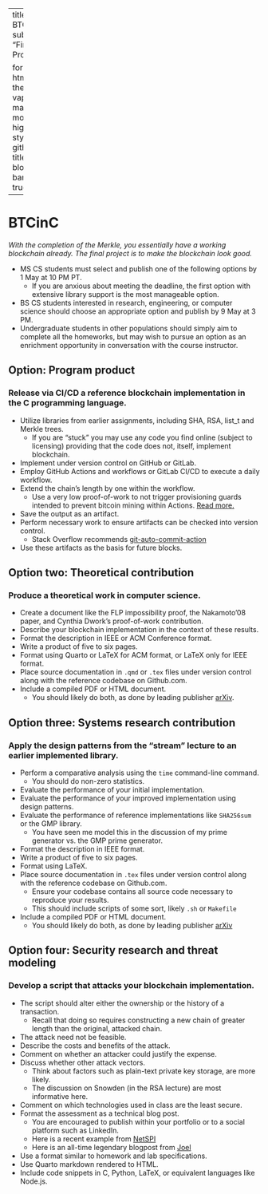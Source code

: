 <style>
  * {
    background-repeat: no-repeat;
    background-attachment: fixed;
  }
</style>

---
title: BTCinC
subtitle: "Final Product"

format: 
  html:
    theme: vapor
    mainfont: monospace
    highlight-style: github
    title-block-banner: true
---
# BTCinC

*With the completion of the Merkle, you essentially have a working blockchain already. The final project is to make the blockchain look good.*

- MS CS students must select and publish one of the following options by 1 May at 10 PM PT.
    - If you are anxious about meeting the deadline, the first option with extensive library support is the most manageable option.
- BS CS students interested in research, engineering, or computer science should choose an appropriate option and publish by 9 May at 3 PM.
- Undergraduate students in other populations should simply aim to complete all the homeworks, but may wish to pursue an option as an enrichment opportunity in conversation with the course instructor.

## Option: Program product
### Release via CI/CD a reference blockchain implementation in the C programming language.
* Utilize libraries from earlier assignments, including SHA, RSA, list_t and Merkle trees.
    * If you are "stuck" you may use any code you find online (subject to licensing) providing that the code does not, itself, implement blockchain.
* Implement under version control on GitHub or GitLab.
* Employ GitHub Actions and workflows or GitLab CI/CD to execute a daily workflow.
* Extend the chain's length by one within the workflow.
    * Use a very low proof-of-work to not trigger provisioning guards intended to prevent bitcoin mining within Actions. [Read more.](https://therecord.media/github-investigating-crypto-mining-campaign-abusing-its-server-infrastructure?ref=rehackedhub.com)
* Save the output as an artifact.
* Perform necessary work to ensure artifacts can be checked into version control.   
    * Stack Overflow recommends [git-auto-commit-action](https://github.com/stefanzweifel/git-auto-commit-action)
* Use these artifacts as the basis for future blocks.

## Option two: Theoretical contribution
### Produce a theoretical work in computer science.
* Create a document like the FLP impossibility proof, the Nakamoto'08 paper, and Cynthia Dwork's proof-of-work contribution.
* Describe your blockchain implementation in the context of these results.
* Format the description in IEEE or ACM Conference format.
* Write a product of five to six pages.
* Format using Quarto or LaTeX for ACM format, or LaTeX only for IEEE format.
* Place source documentation in `.qmd` or `.tex` files under version control along with the reference codebase on Github.com.
* Include a compiled PDF or HTML document.
    * You should likely do both, as done by leading publisher [arXiv](https://info.arxiv.org/about/accessible_HTML.html).

## Option three: Systems research contribution
### Apply the design patterns from the "stream" lecture to an earlier implemented library.
* Perform a comparative analysis using the `time` command-line command.
    * You should do non-zero statistics.
* Evaluate the performance of your initial implementation.
* Evaluate the performance of your improved implementation using design patterns.
* Evaluate the performance of reference implementations like `SHA256sum` or the GMP library.
    * You have seen me model this in the discussion of my prime generator vs. the GMP prime generator.
* Format the description in IEEE format.
* Write a product of five to six pages.
* Format using LaTeX.
* Place source documentation in `.tex` files under version control along with the reference codebase on Github.com.
    * Ensure your codebase contains all source code necessary to reproduce your results.
    * This should include scripts of some sort, likely `.sh` or `Makefile`  
* Include a compiled PDF or HTML document.
    * You should likely do both, as done by leading publisher [arXiv](https://info.arxiv.org/about/accessible_HTML.html)

## Option four: Security research and threat modeling
### Develop a script that attacks your blockchain implementation.
* The script should alter either the ownership or the history of a transaction.
    * Recall that doing so requires constructing a new chain of greater length than the original, attacked chain.
* The attack need not be feasible.
* Describe the costs and benefits of the attack.
* Comment on whether an attacker could justify the expense.
* Discuss whether other attack vectors.
    * Think about factors such as plain-text private key storage, are more likely.
    * The discussion on Snowden (in the RSA lecture) are most informative here.
* Comment on which technologies used in class are the least secure.
* Format the assessment as a technical blog post.
    * You are encouraged to publish within your portfolio or to a social platform such as LinkedIn.
    * Here is a recent example from [NetSPI](https://www.netspi.com/blog/technical-blog/web-application-pentesting/securing-your-salesforce-organization)
    * Here is an all-time legendary blogpost from [Joel](https://www.joelonsoftware.com/2004/06/13/how-microsoft-lost-the-api-war/)
* Use a format similar to homework and lab specifications.
* Use Quarto markdown rendered to HTML.
* Include code snippets in C, Python, LaTeX, or equivalent languages like Node.js.